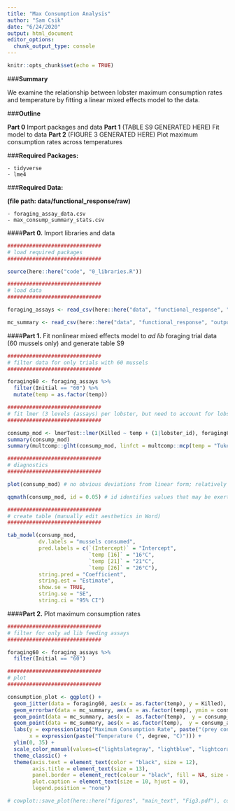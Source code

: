 ```yaml
---
title: "Max Consumption Analysis"
author: "Sam Csik"
date: "6/24/2020"
output: html_document
editor_options: 
  chunk_output_type: console
---
```


```r
knitr::opts_chunk$set(echo = TRUE)
```

###**Summary**

We examine the relationship between lobster maximum consumption rates and temperature by fitting a linear mixed effects model to the data.

###**Outline**

**Part 0** Import packages and data
**Part 1** (TABLE S9 GENERATED HERE) Fit model to data
**Part 2** (FIGURE 3 GENERATED HERE) Plot maximum consumption rates across temperatures

###**Required Packages:**

    - tidyverse
    - lme4

###**Required Data:**

**(file path: data/functional_response/raw)**

    - foraging_assay_data.csv 
    - max_consump_summary_stats.csv

####**Part 0.** Import libraries and data
```r
##############################
# load required packages
##############################

source(here::here("code", "0_libraries.R"))

##############################
# load data
##############################

foraging_assays <- read_csv(here::here("data", "functional_response", "raw", "foraging_assay_data.csv")) 

mc_summary <- read_csv(here::here("data", "functional_response", "outputs", "max_consump_summary_stats.csv"))
```   

####**Part 1.** Fit nonlinear mixed effects model to *ad lib* foraging trial data (60 mussels only) and generate table S9
```r
##############################
# filter data for only trials with 60 mussels
##############################

foraging60 <- foraging_assays %>% 
  filter(Initial == "60") %>% 
  mutate(temp = as.factor(temp))

##############################
# fit lmer (3 levels (assays) per lobster, but need to account for lobster as random effect so still using this method)
##############################

consump_mod <- lmerTest::lmer(Killed ~ temp + (1|lobster_id), foraging60) # varying slope only
summary(consump_mod)
summary(multcomp::glht(consump_mod, linfct = multcomp::mcp(temp = "Tukey")))

##############################
# diagnostics
##############################

plot(consump_mod) # no obvious deviations from linear form; relatively constant variance for all data (good!)

qqmath(consump_mod, id = 0.05) # id identifies values that may be exerting undue influence on the model (i.e. outliers); fairly normal (good)

##############################
# create table (manually edit aesthetics in Word)
##############################

tab_model(consump_mod, 
          dv.labels = "mussels consumed",
          pred.labels = c(`(Intercept)` = "Intercept",
                          `temp [16]` = "16°C",
                          `temp [21]` = "21°C",
                          `temp [26]` = "26°C"),
          string.pred = "Coefficient",
          string.est = "Estimate",
          show.se = TRUE,
          string.se = "SE",
          string.ci = "95% CI")
```

####**Part 2.** Plot maximum consumption rates
```r
##############################
# filter for only ad lib feeding assays
##############################

foraging60 <- foraging_assays %>% 
  filter(Initial == "60")

##############################
# plot
##############################

consumption_plot <- ggplot() + 
  geom_jitter(data = foraging60, aes(x = as.factor(temp), y = Killed), color = "black", width = 0.2, alpha = 0.2, size = 3) + 
  geom_errorbar(data = mc_summary, aes(x = as.factor(temp), ymin = consump_avg - error, ymax = consump_avg + error), width = 0.1, size = 1, color = "black") +
  geom_point(data = mc_summary, aes(x =  as.factor(temp),  y = consump_avg), size = 6, colour = "black") +
  geom_point(data = mc_summary, aes(x = as.factor(temp),  y = consump_avg, color = as.factor(temp)), size = 4.5) +
  labs(y = expression(atop("Maximum Consumption Rate", paste("(prey consumed" ~ predator^{-1} ~ "24",~hr^{-1},")"))),
       x = expression(paste("Temperature (", degree, "C)"))) +
  ylim(0, 35) +
  scale_color_manual(values=c("lightslategray", "lightblue", "lightcoral", "indianred4")) +
  theme_classic() + 
  theme(axis.text = element_text(color = "black", size = 12),
        axis.title = element_text(size = 13),
        panel.border = element_rect(colour = "black", fill = NA, size = 0.7),
        plot.caption = element_text(size = 10, hjust = 0),
        legend.position = "none")

# cowplot::save_plot(here::here("figures", "main_text", "Fig3.pdf"), consumption_plot, base_width = 4, base_height = 4)
```

